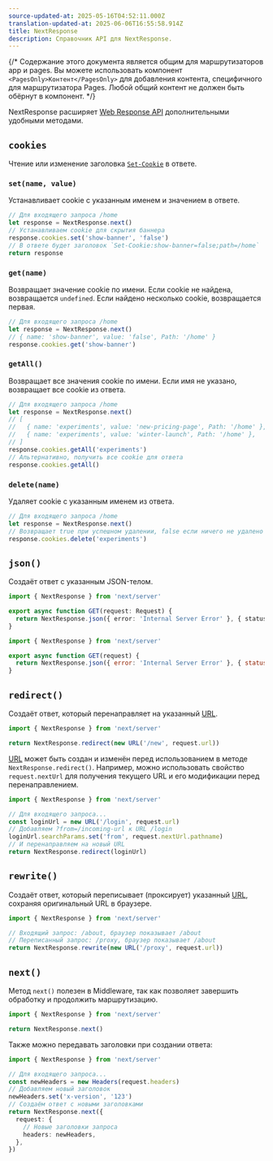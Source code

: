 ```yaml
---
source-updated-at: 2025-05-16T04:52:11.000Z
translation-updated-at: 2025-06-06T16:55:58.914Z
title: NextResponse
description: Справочник API для NextResponse.
---
```


{/* Содержание этого документа является общим для маршрутизаторов app и pages. Вы можете использовать компонент `<PagesOnly>Контент</PagesOnly>` для добавления контента, специфичного для маршрутизатора Pages. Любой общий контент не должен быть обёрнут в компонент. */}

NextResponse расширяет [Web Response API](https://developer.mozilla.org/docs/Web/API/Response) дополнительными удобными методами.

## `cookies`

Чтение или изменение заголовка [`Set-Cookie`](https://developer.mozilla.org/docs/Web/HTTP/Headers/Set-Cookie) в ответе.

### `set(name, value)`

Устанавливает cookie с указанным именем и значением в ответе.

```ts
// Для входящего запроса /home
let response = NextResponse.next()
// Устанавливаем cookie для скрытия баннера
response.cookies.set('show-banner', 'false')
// В ответе будет заголовок `Set-Cookie:show-banner=false;path=/home`
return response
```

### `get(name)`

Возвращает значение cookie по имени. Если cookie не найдена, возвращается `undefined`. Если найдено несколько cookie, возвращается первая.

```ts
// Для входящего запроса /home
let response = NextResponse.next()
// { name: 'show-banner', value: 'false', Path: '/home' }
response.cookies.get('show-banner')
```

### `getAll()`

Возвращает все значения cookie по имени. Если имя не указано, возвращает все cookie из ответа.

```ts
// Для входящего запроса /home
let response = NextResponse.next()
// [
//   { name: 'experiments', value: 'new-pricing-page', Path: '/home' },
//   { name: 'experiments', value: 'winter-launch', Path: '/home' },
// ]
response.cookies.getAll('experiments')
// Альтернативно, получить все cookie для ответа
response.cookies.getAll()
```

### `delete(name)`

Удаляет cookie с указанным именем из ответа.

```ts
// Для входящего запроса /home
let response = NextResponse.next()
// Возвращает true при успешном удалении, false если ничего не удалено
response.cookies.delete('experiments')
```

## `json()`

Создаёт ответ с указанным JSON-телом.

```ts filename="app/api/route.ts" switcher
import { NextResponse } from 'next/server'

export async function GET(request: Request) {
  return NextResponse.json({ error: 'Internal Server Error' }, { status: 500 })
}
```

```js filename="app/api/route.js" switcher
import { NextResponse } from 'next/server'

export async function GET(request) {
  return NextResponse.json({ error: 'Internal Server Error' }, { status: 500 })
}
```

## `redirect()`

Создаёт ответ, который перенаправляет на указанный [URL](https://developer.mozilla.org/docs/Web/API/URL).

```ts
import { NextResponse } from 'next/server'

return NextResponse.redirect(new URL('/new', request.url))
```

[URL](https://developer.mozilla.org/docs/Web/API/URL) может быть создан и изменён перед использованием в методе `NextResponse.redirect()`. Например, можно использовать свойство `request.nextUrl` для получения текущего URL и его модификации перед перенаправлением.

```ts
import { NextResponse } from 'next/server'

// Для входящего запроса...
const loginUrl = new URL('/login', request.url)
// Добавляем ?from=/incoming-url к URL /login
loginUrl.searchParams.set('from', request.nextUrl.pathname)
// И перенаправляем на новый URL
return NextResponse.redirect(loginUrl)
```

## `rewrite()`

Создаёт ответ, который переписывает (проксирует) указанный [URL](https://developer.mozilla.org/docs/Web/API/URL), сохраняя оригинальный URL в браузере.

```ts
import { NextResponse } from 'next/server'

// Входящий запрос: /about, браузер показывает /about
// Переписанный запрос: /proxy, браузер показывает /about
return NextResponse.rewrite(new URL('/proxy', request.url))
```

## `next()`

Метод `next()` полезен в Middleware, так как позволяет завершить обработку и продолжить маршрутизацию.

```ts
import { NextResponse } from 'next/server'

return NextResponse.next()
```

Также можно передавать заголовки при создании ответа:

```ts
import { NextResponse } from 'next/server'

// Для входящего запроса...
const newHeaders = new Headers(request.headers)
// Добавляем новый заголовок
newHeaders.set('x-version', '123')
// Создаём ответ с новыми заголовками
return NextResponse.next({
  request: {
    // Новые заголовки запроса
    headers: newHeaders,
  },
})
```